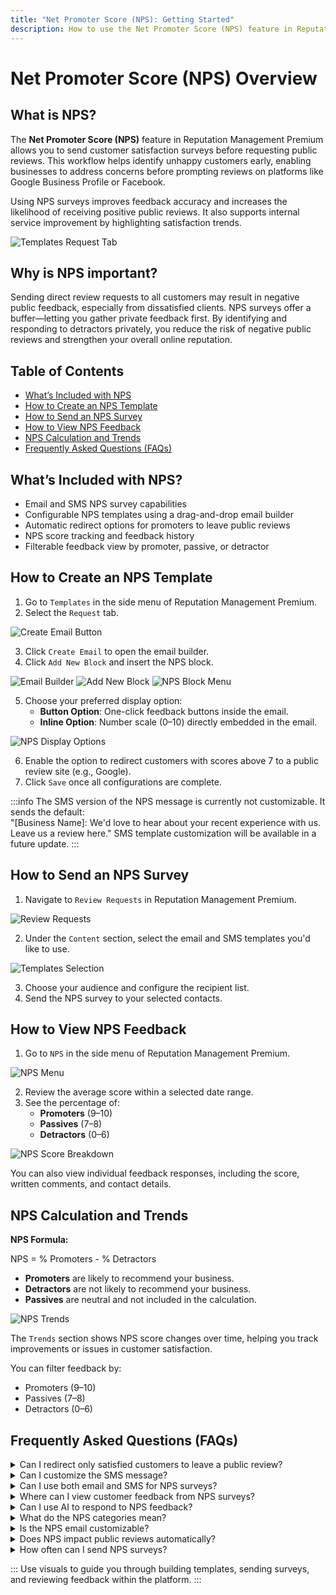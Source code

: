 ```yaml
---
title: "Net Promoter Score (NPS): Getting Started"
description: How to use the Net Promoter Score (NPS) feature in Reputation Management Premium to proactively manage customer satisfaction
---
```


# Net Promoter Score (NPS) Overview

## What is NPS?
The **Net Promoter Score (NPS)** feature in Reputation Management Premium allows you to send customer satisfaction surveys before requesting public reviews. This workflow helps identify unhappy customers early, enabling businesses to address concerns before prompting reviews on platforms like Google Business Profile or Facebook.

Using NPS surveys improves feedback accuracy and increases the likelihood of receiving positive public reviews. It also supports internal service improvement by highlighting satisfaction trends.

![Templates Request Tab](./img/templates-request-tab.jpg)

## Why is NPS important?
Sending direct review requests to all customers may result in negative public feedback, especially from dissatisfied clients. NPS surveys offer a buffer—letting you gather private feedback first. By identifying and responding to detractors privately, you reduce the risk of negative public reviews and strengthen your overall online reputation.

## Table of Contents
- [What’s Included with NPS](#whats-included-with-nps)
- [How to Create an NPS Template](#how-to-create-an-nps-template)
- [How to Send an NPS Survey](#how-to-send-an-nps-survey)
- [How to View NPS Feedback](#how-to-view-nps-feedback)
- [NPS Calculation and Trends](#nps-calculation-and-trends)
- [Frequently Asked Questions (FAQs)](#frequently-asked-questions-faqs)

## What’s Included with NPS?
- Email and SMS NPS survey capabilities
- Configurable NPS templates using a drag-and-drop email builder
- Automatic redirect options for promoters to leave public reviews
- NPS score tracking and feedback history
- Filterable feedback view by promoter, passive, or detractor

## How to Create an NPS Template

1. Go to `Templates` in the side menu of Reputation Management Premium.
2. Select the `Request` tab.

![Create Email Button](./img/create-email-button.jpg)

3. Click `Create Email` to open the email builder.
4. Click `Add New Block` and insert the NPS block.

![Email Builder](./img/email-builder.jpg)
![Add New Block](./img/add-new-block.jpg)
![NPS Block Menu](./img/nps-block-menu.jpg)

5. Choose your preferred display option:
   - **Button Option**: One-click feedback buttons inside the email.
   - **Inline Option**: Number scale (0–10) directly embedded in the email.

![NPS Display Options](./img/nps-display-options.jpg)

6. Enable the option to redirect customers with scores above 7 to a public review site (e.g., Google).
7. Click `Save` once all configurations are complete.

:::info
The SMS version of the NPS message is currently not customizable. It sends the default:  
"[Business Name]: We'd love to hear about your recent experience with us. Leave us a review here."
SMS template customization will be available in a future update.
:::

## How to Send an NPS Survey

1. Navigate to `Review Requests` in Reputation Management Premium.

![Review Requests](./img/review-requests.jpg)

2. Under the `Content` section, select the email and SMS templates you'd like to use.

![Templates Selection](./img/templates-selection.jpg)

3. Choose your audience and configure the recipient list.
4. Send the NPS survey to your selected contacts.

## How to View NPS Feedback

1. Go to `NPS` in the side menu of Reputation Management Premium.

![NPS Menu](./img/nps-menu.jpg)

2. Review the average score within a selected date range.
3. See the percentage of:
   - **Promoters** (9–10)
   - **Passives** (7–8)
   - **Detractors** (0–6)

![NPS Score Breakdown](./img/nps-score-breakdown.jpg)

You can also view individual feedback responses, including the score, written comments, and contact details.

## NPS Calculation and Trends

**NPS Formula:**

NPS = % Promoters - % Detractors


- **Promoters** are likely to recommend your business.
- **Detractors** are not likely to recommend your business.
- **Passives** are neutral and not included in the calculation.

![NPS Trends](./img/nps-trends.jpg)

The `Trends` section shows NPS score changes over time, helping you track improvements or issues in customer satisfaction.

You can filter feedback by:
- Promoters (9–10)
- Passives (7–8)
- Detractors (0–6)

## Frequently Asked Questions (FAQs)

<details>
<summary>Can I redirect only satisfied customers to leave a public review?</summary>

Yes. You can enable a setting that redirects customers with scores above 7 to a review site such as Google.
</details>

<details>
<summary>Can I customize the SMS message?</summary>

Not currently. The SMS message is hardcoded. SMS template customization is planned for a future release.
</details>

<details>
<summary>Can I use both email and SMS for NPS surveys?</summary>

Yes. You can select both delivery methods when sending a review request.
</details>

<details>
<summary>Where can I view customer feedback from NPS surveys?</summary>

Go to the `NPS` tab to see scores, written responses, and contact info.
</details>

<details>
<summary>Can I use AI to respond to NPS feedback?</summary>

No. NPS is designed for private feedback collection and does not include AI-generated responses.
</details>

<details>
<summary>What do the NPS categories mean?</summary>

- **Promoters (9–10)**: Highly satisfied, likely to recommend.
- **Passives (7–8)**: Satisfied, but not enthusiastic.
- **Detractors (0–6)**: Dissatisfied, may share negative feedback.
</details>

<details>
<summary>Is the NPS email customizable?</summary>

Yes. Use the email builder to fully design your message and choose between Button or Inline score options.
</details>

<details>
<summary>Does NPS impact public reviews automatically?</summary>

Only if configured to redirect promoters. Otherwise, feedback remains private.
</details>

<details>
<summary>How often can I send NPS surveys?</summary>

There is no limit within the platform, but it is recommended to avoid sending too frequently to the same contacts.
</details>

:::
Use visuals to guide you through building templates, sending surveys, and reviewing feedback within the platform.
:::
